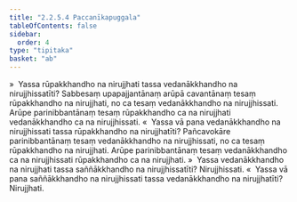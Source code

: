 ```yaml
---
title: "2.2.5.4 Paccanīkapuggala"
tableOfContents: false
sidebar:
  order: 4
type: "tipitaka"
basket: "ab"
---
```



<DynamicBreadcrumb />

<Division number="138">

<Paragraph number="773">
»  Yassa rūpakkhandho na nirujjhati tassa vedanākkhandho na nirujjhissatīti?
</Paragraph>

<Paragraph number="774">
Sabbesaṃ upapajjantānaṃ arūpā cavantānaṃ tesaṃ rūpakkhandho na nirujjhati, no ca tesaṃ vedanākkhandho na nirujjhissati. Arūpe parinibbantānaṃ tesaṃ rūpakkhandho ca na nirujjhati vedanākkhandho ca na nirujjhissati.
</Paragraph>

<Paragraph number="775">
«  Yassa vā pana vedanākkhandho na nirujjhissati tassa rūpakkhandho na nirujjhatīti?
</Paragraph>

<Paragraph number="776">
Pañcavokāre parinibbantānaṃ tesaṃ vedanākkhandho na nirujjhissati, no ca tesaṃ rūpakkhandho na nirujjhati. Arūpe parinibbantānaṃ tesaṃ vedanākkhandho ca na nirujjhissati rūpakkhandho ca na nirujjhati.
</Paragraph>

</Division>
<Division number="139">

<Paragraph number="777">
»  Yassa vedanākkhandho na nirujjhati tassa saññākkhandho na nirujjhissatīti? Nirujjhissati.
</Paragraph>

<Paragraph number="778">
«  Yassa vā pana saññākkhandho na nirujjhissati tassa vedanākkhandho na nirujjhatīti? Nirujjhati.
</Paragraph>
</Division>